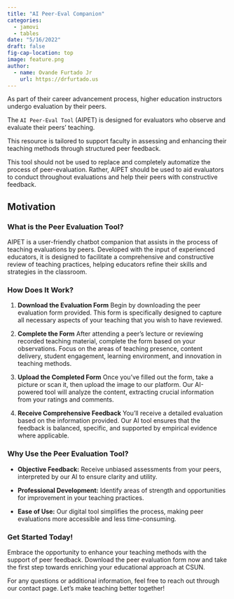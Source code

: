 ```yaml
---
title: "AI Peer-Eval Companion"
categories:
  - jamovi
  - tables
date: "5/16/2022"
draft: false
fig-cap-location: top
image: feature.png
author:
  - name: Ovande Furtado Jr
    url: https://drfurtado.us
---
```


As part of their career advancement process, higher education instructors undergo evaluation by their peers.

The `AI Peer-Eval Tool` (AIPET) is designed for evaluators who observe and evaluate their peers' teaching.

This resource is tailored to support faculty in assessing and enhancing their teaching methods through structured peer feedback.

This tool should not be used to replace and completely automatize the process of peer-evaluation. Rather, AIPET should be used to aid evaluators to conduct throughout evaluations and help their peers with constructive feedback.

## Motivation

### **What is the Peer Evaluation Tool?**

AIPET is a user-friendly chatbot companion that assists in the process of teaching evaluations by peers. Developed with the input of experienced educators, it is designed to facilitate a comprehensive and constructive review of teaching practices, helping educators refine their skills and strategies in the classroom.

### **How Does It Work?**

1.  **Download the Evaluation Form** Begin by downloading the peer evaluation form provided. This form is specifically designed to capture all necessary aspects of your teaching that you wish to have reviewed.

2.  **Complete the Form** After attending a peer's lecture or reviewing recorded teaching material, complete the form based on your observations. Focus on the areas of teaching presence, content delivery, student engagement, learning environment, and innovation in teaching methods.

3.  **Upload the Completed Form** Once you've filled out the form, take a picture or scan it, then upload the image to our platform. Our AI-powered tool will analyze the content, extracting crucial information from your ratings and comments.

4.  **Receive Comprehensive Feedback** You'll receive a detailed evaluation based on the information provided. Our AI tool ensures that the feedback is balanced, specific, and supported by empirical evidence where applicable.

### **Why Use the Peer Evaluation Tool?**

-   **Objective Feedback:** Receive unbiased assessments from your peers, interpreted by our AI to ensure clarity and utility.

-   **Professional Development:** Identify areas of strength and opportunities for improvement in your teaching practices.

-   **Ease of Use:** Our digital tool simplifies the process, making peer evaluations more accessible and less time-consuming.

### **Get Started Today!**

Embrace the opportunity to enhance your teaching methods with the support of peer feedback. Download the peer evaluation form now and take the first step towards enriching your educational approach at CSUN.

For any questions or additional information, feel free to reach out through our contact page. Let's make teaching better together!
